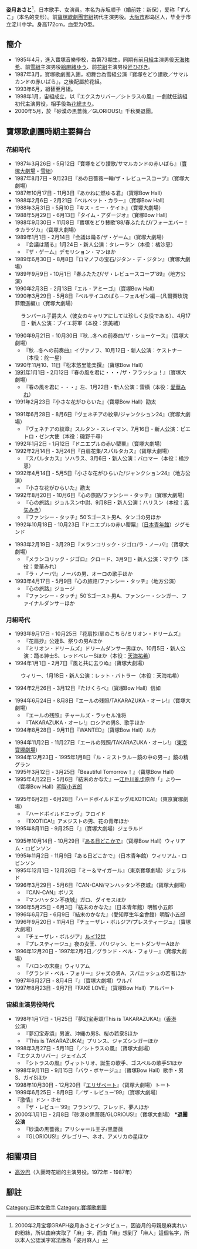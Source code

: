 {{多個問題|
{{expand|time=2013-08-31T06:02:42+00:00}}
{{BLP unsourced|time=2013-08-31T06:02:42+00:00}}
}}
{{藝人
| 姓名                    = 姿月 あさと
| 类型 = 女演员
| 本名                    = 赤坂 順子（あかさか じゅんこ）
| 出生日期                = {{birth_date_and _age|1970|3|14}}
| 職業                    = 舞台演員
| 出生地點                = {{JPN}}
| yearsactive             = 1987-
| 网站 = [http://www.shizukiasato.net/ 姿月あさと官网]
}}
{{japanese|japanese=姿月 あさと |kana=しづき あさと|romaji=Shizuki Asato}}
'''姿月あさと'''<ref>2000年2月宝塚GRAPH姿月あさとインタビュー，因姿月的母親是麻実れい的粉絲，所以由麻実取了「麻」字，而由「麻」想到了「麻人」這個名字，所以本人公認漢字寫法應為「姿月麻人」</ref>{{BD|1970年|3月14日}}，日本歌手、女演員。本名为赤坂顺子（婚前姓：新保），爱称「ずんこ」（本名的变形）。前[[寶塚歌劇團|寶塚歌劇團]][[宙組|宙組]]初代主演男役。[[大阪市|大阪市]]都岛区人，毕业于市立淀川中学。身高172cm，血型为O型。

==簡介==
* 1985年4月，進入寶塚音樂學校，為第73期生，同期有前[[月組|月組]]主演男役[[天海祐希|天海祐希]]、前[[雪組|雪組]]主演男役[[絵麻緒ゆう|絵麻緒ゆう]]、前[[花組|花組]]主演男役[[匠ひびき|匠ひびき]]。
* 1987年3月，寶塚歌劇團入團，初舞台為雪組公演『寶塚をどり讃歌／サマルカンドの赤いばら』，之後配屬於花組。
*1993年6月，組替至月組。
*1998年1月，宙組成立，以『エクスカリバー／シトラスの風』一劇就任該組初代主演男役，相手役為[[花總真理|花總まり]]。
*2000年5月，於『砂漠の黒薔薇／GLORIOUS!』千秋樂退團。

== 寶塚歌劇團時期主要舞台 ==

===花組時代===
*1987年3月26日 - 5月12日『寶塚をどり讃歌/サマルカンドの赤いばら』（[[寶塚大劇場|寶塚大劇場]]・[[雪組_(寶塚歌劇團)|雪組]]）
*1987年8月7日 - 9月23日『あの日薔薇一輪/ザ・レビュースコープ』（寶塚大劇場）
*1987年10月17日 - 11月3日『あかねに燃ゆる君』（寶塚Bow Hall）
*1988年2月6日 - 2月21日『ベルベット・カラー』（寶塚Bow Hall）
*1988年3月31日 - 5月10日『キス・ミー・ケイト』（寶塚大劇場）
*1988年5月29日 - 6月13日『タイム・アダージオ』（寶塚Bow Hall）
*1988年9月30日 - 11月8日『寶塚をどり賛歌'88/春ふたたび/フォーエバー！タカラヅカ』（寶塚大劇場）
*1989年1月1日 - 2月14日『会議は踊る/ザ・ゲーム』（寶塚大劇場）
**『会議は踊る』1月24日・新人公演：タレーラン（本役：橘沙恵）
**『ザ・ゲーム』デモリション・マンほか
*1989年6月30日 - 8月8日『ロマノフの宝石/ジタン・デ・ジタン』（寶塚大劇場）
*1989年9月9日 - 10月1日『春ふたたび/ザ・レビュースコープ'89』（地方公演）
*1990年2月3日 - 2月13日『エル・アミーゴ』（寶塚Bow Hall）
*1990年3月29日 - 5月8日『ベルサイユのばら－フェルゼン編－(凡爾賽玫瑰 菲爾遜編)』（寶塚大劇場）
:ランバール子爵夫人（彼女のキャリアにしては珍しく女役である）、4月17日・新人公演：ブイエ将軍（本役：涼美緒）
*1990年9月21日 - 10月30日『秋…冬への前奏曲/ザ・ショーケース』（寶塚大劇場）
**『秋…冬への前奏曲』イヴァノフ、10月12日・新人公演：ケストナー（本役：舵一星）
*1990年11月10、11日『松本悠里能楽撰』（寶塚Bow Hall）
*[[1991年|1991年]]1月1日 - 2月12日『春の風を君に・・・/ザ・フラッシュ！』（寶塚大劇場）
**『春の風を君に・・・』左、1月22日・新人公演：雷横（本役：[[愛華みれ|愛華みれ]]）
*1991年2月23日『小さな花がひらいた』（寶塚Bow Hall）勘太

*1991年6月28日 - 8月6日『ヴェネチアの紋章/ジャンクション24』（寶塚大劇場）
**『ヴェネチアの紋章』スルタン・スレイマン、7月16日・新人公演：ピエトロ・ゼン大使（本役：磯野千尋）
*1992年1月2日 - 1月12日『ドニエプルの赤い罌粟』（寶塚大劇場）
*1992年2月14日 - 3月24日『白扇花集/スパルタカス』（寶塚大劇場）
**『スパルタカス』ソハラス、3月6日・新人公演：バロマー（本役：橘沙恵）
*1992年4月14日 - 5月5日『小さな花がひらいた/ジャンクション24』（地方公演）
**『小さな花がひらいた』勘太
*1992年8月20日 - 10月6日『心の旅路/ファンシー・タッチ』（寶塚大劇場）
**『心の旅路』ジョルスン中尉、9月8日・新人公演：ハリスン（本役：[[真矢みき|真矢みき]]）
**『ファンシー・タッチ』50’Sゴースト男A、タンゴの男ほか
*1992年10月18日 - 10月23日『ドニエプルの赤い罌粟』（[[日本青年館|日本青年館]]）ジグモンド

*1993年2月19日 - 3月29日『メランコリック・ジゴロ/ラ・ノーバ!』（寶塚大劇場）
**『メランコリック・ジゴロ』クロード、3月9日・新人公演：マチウ（本役：愛華みれ）
**『ラ・ノーバ!』ノーバの男、オーロの歌手ほか
*1993年4月17日 - 5月9日『心の旅路/ファンシー・タッチ』（地方公演）
**『心の旅路』ジョージ
**『ファンシー・タッチ』50’Sゴースト男A、ファンシー・シンガー、ファイナルダンサーほか

===月組時代===
*1993年9月17日 - 10月25日『花扇抄/扉のこちら/ミリオン・ドリームズ』
**『花扇抄』公達B、祭りの男Aほか
**『ミリオン・ドリームズ』ドリームダンサー男ほか、10月5日・新人公演：踊る紳士S、レッドベレーSほか（本役：[[天海祐希|天海祐希]]）
*1994年1月1日 - 2月7日『風と共に去りぬ』（寶塚大劇場）
:ウィリー、1月18日・新人公演：レット・バトラー（本役：天海祐希）
*1994年2月26日 - 3月12日『たけくらべ』（寶塚Bow Hall）信如

*1994年6月24日 - 8月8日『エールの残照/TAKARAZUKA・オーレ!』（寶塚大劇場）
**『エールの残照』チャールズ・ラッセル准将
**『TAKARAZUKA・オーレ!』ロシアの男S、歌手ほか
*1994年8月28日 - 9月11日『WANTED』（寶塚Bow Hall）ルカ

*1994年11月2日 - 11月27日『エールの残照/TAKARAZUKA・オーレ!』（[[東京寶塚劇場|東京寶塚劇場]]）
*1994年12月23日 - 1995年1月8日『ル・ミストラル－鏡の中の男－』鏡の精グラン
*1995年3月12日 - 3月25日『Beautiful Tomorrow！』（寶塚Bow Hall）
*1995年4月22日 - 5月6日『結末のかなた』―[[江戶川亂步|江戶川亂步]]原作「{{Translink|ja|黄金仮面}}」より―（寶塚Bow Hall）[[明智小五郎|明智小五郎]]

*1995年6月2日 - 6月28日『ハードボイルドエッグ/EXOTICA!』（東京寶塚劇場）
**『ハードボイルドエッグ』フロイド
**『EXOTICA!』アメジストの男、花の青年ほか
*1995年8月11日 - 9月25日『{{tsl|ja|ミー・アンド・マイガール (宝塚歌劇)|ミー＆マイガール}}』（寶塚大劇場）ジェラルド 

*1995年10月14日 - 10月29日『[[ある日どこかで|ある日どこかで]]』（寶塚Bow Hall）ウィリアム・ロビンソン
*1995年11月2日 - 11月9日『ある日どこかで』（日本青年館）ウィリアム・ロビンソン
*1995年12月1日 - 12月26日『ミー＆マイガール』（東京寶塚劇場）ジェラルド
*1996年3月29日 - 5月6日『CAN-CAN/マンハッタン不夜城』（寶塚大劇場）
**『CAN-CAN』ポリス
**『マンハッタン不夜城』ガロ、ダイモスほか
*1996年5月25日 - 6月3日『結末のかなた』（日本青年館）明智小五郎
*1996年6月7日 - 6月9日『結末のかなた』（愛知厚生年金會館）明智小五郎
*1996年9月20日 - 11月4日『チェーザレ・ボルジア/プレスティージュ』（寶塚大劇場）
**『チェーザレ・ボルジア』[[路易十二|ルイ12世]]
**『プレスティージュ』夜の女王、パリジャン、ヒートダンサーAほか
*1996年12月20日 - 1997年2月2日{{Translink|ja|バロンの末裔}}／グランド・ベル・フォリー』（寶塚大劇場）
**『バロンの末裔』ウィリアム
**『グランド・ベル・フォリー』ジャズの男A、スパニッシュの若者ほか
*1997年6月27日 - 8月4日『{{tsl|ja|EL DORADO (宝塚歌劇)|EL DORADO}}』（寶塚大劇場）ワルパ
*1997年8月23日 - 9月7日『FAKE LOVE』（寶塚Bow Hall）アルバート

===宙組主演男役時代===
*1998年1月17日 - 1月25日『夢幻宝寿頌/This is TAKARAZUKA!』（[[香港|香港]]公演）
**『夢幻宝寿頌』男波、沖縄の男S、桜の若衆Sほか
**『This is TAKARAZUKA!』プリンス、ジャズシンガーほか
*1998年3月27日 - 5月11日『{{tsl|ja|エクスカリバー (宝塚歌劇)|エクスカリバー}}／シトラスの風』（寶塚大劇場）
*『エクスカリバー』ジェイムズ
**『シトラスの風』ヴィットリオ、誕生の歌手、ゴスペルの歌手S1ほか
*1998年9月11日 - 9月15日『バウ・ボヤージュ』（寶塚Bow Hall）歌手・男S、ガイSほか
*1998年10月30日 - 12月20日『[[エリザベート|エリザベート]]』（寶塚大劇場）トート
*1999年6月25日 - 8月9日『{{tsl|ja|激情-ホセとカルメン-}}／ザ・レビュー'99』（寶塚大劇場）
*『激情』ドン・ホセ
**『ザ・レビュー'99』フランソワ、フレッド、夢人ほか
*2000年1月1日 - 2月8日『砂漠の黒薔薇/GLORIOUS!』（寶塚大劇場）    '''*退團公演'''
**『砂漠の黒薔薇』アリシャール王子/黒薔薇
**『GLORIOUS!』グレゴリー、ネオ、アメリカの星ほか

== 相關項目 ==
* [[高汐巴|高汐巴]]（入團時花組的主演男役。1972年 - 1987年）

== 腳註 ==
{{reflist}}
{{寶塚歌劇團宙組主演男役|1998.1.1 - 2000.5.7}}
{{DEFAULTSORT:Shizuki Asato}}
[[Category:日本女歌手|Category:日本女歌手]]
[[Category:寶塚歌劇團|Category:寶塚歌劇團]]